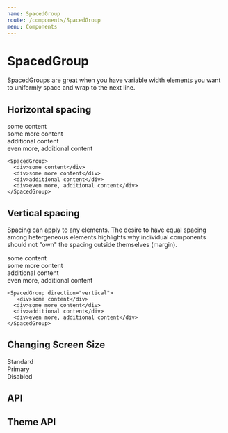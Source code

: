 ```yaml
---
name: SpacedGroup
route: /components/SpacedGroup
menu: Components
---
```



# SpacedGroup

SpacedGroups are great when you have variable width elements you want to uniformly space and wrap to the next line.

## Horizontal spacing

<Playground>
    <SpacedGroup>
      <div>some content</div>
      <div>some more content</div>
      <div>additional content</div>
      <div>even more, additional content</div>
    </SpacedGroup>

    <SpacedGroup>
      <div>some content</div>
      <div>some more content</div>
      <div>additional content</div>
      <div>even more, additional content</div>
    </SpacedGroup>

</Playground>

## Vertical spacing

Spacing can apply to any elements.
The desire to have equal spacing among hetergeneous elements
highlights why individual components should not "own" the spacing outside themselves (margin).

<Playground>
  <SpacedGroup direction="vertical" xs={24}>
    <SpacedGroup direction="vertical">
      <div>some content</div>
      <div>some more content</div>
      <div>additional content</div>
      <div>even more, additional content</div>
    </SpacedGroup>

    <SpacedGroup direction="vertical">
       <div>some content</div>
      <div>some more content</div>
      <div>additional content</div>
      <div>even more, additional content</div>
    </SpacedGroup>

  </SpacedGroup>
</Playground>

## Changing Screen Size

<Playground>
  <SpacedGroup xs={0} sm={8} md={24}>
    <div>Standard</div>
    <div>Primary</div>
    <div>Disabled</div>
  </SpacedGroup>
</Playground>

## API

<PropsTable of={SpacedGroup} />

## Theme API

<ThemeDefinitionTable of={SpacedGroup} />
